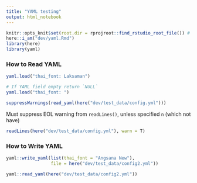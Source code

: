 ```yaml
---
title: "YAML testing"
output: html_notebook
---
```


```r
knitr::opts_knit$set(root.dir = rprojroot::find_rstudio_root_file()) # Set WD to Root
here::i_am("dev/yaml.Rmd")
library(here)
library(yaml)
```



### How to Read YAML 

```r
yaml.load("thai_font: Laksaman")

# If YAML field empty return `NULL`
yaml.load("thai_font: ")
```

```r
suppressWarnings(read_yaml(here("dev/test_data/config.yml")))
```

Must suppress EOL warning from `readLines()`, unless specified `n` (which not have)

```r
readLines(here("dev/test_data/config.yml"), warn = T)
```



### How to Write YAML

```r
yaml::write_yaml(list(thai_font = "Angsana New"), 
                 file = here("dev/test_data/config2.yml"))

yaml::read_yaml(here("dev/test_data/config2.yml"))
```

